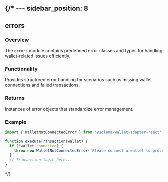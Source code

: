 {/* ---
sidebar_position: 8
---

## errors

### Overview
The `errors` module contains predefined error classes and types for handling wallet-related issues efficiently.

### Functionality
Provides structured error handling for scenarios such as missing wallet connections and failed transactions.

### Returns
Instances of error objects that standardize error management.

### Example
```ts
import { WalletNotConnectedError } from '@solana/wallet-adapter-react';

function executeTransaction(wallet) {
  if (!wallet.connected) {
    throw new WalletNotConnectedError('Please connect a wallet to proceed.');
  }
  // Transaction logic here...
}
```




 */}
